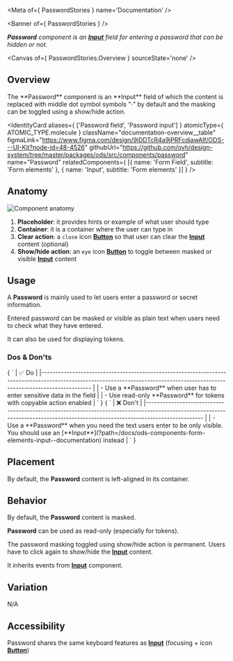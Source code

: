 
<Meta of={ PasswordStories } name='Documentation' />

<Banner of={ PasswordStories } />

_**Password** component is an [**Input**](?path=/docs/ods-components-form-elements-input--documentation) field for entering a password that can be hidden or not._

<Canvas of={ PasswordStories.Overview } sourceState='none' />

## Overview

<div className="documentation-overview">
  <div>
    The **Password** component is an **Input** field of which the content is replaced with middle dot symbol symbols "·" by default and
    the masking can be toggled using a show/hide action.
  </div>

  <IdentityCard aliases={ ['Password field', 'Password input'] }
                atomicType={ ATOMIC_TYPE.molecule }
                className="documentation-overview__table"
                figmaLink="https://www.figma.com/design/9jDDTcR4a9jPRFcdjawAlf/ODS---UI-Kit?node-id=48-4526"
                githubUrl="https://github.com/ovh/design-system/tree/master/packages/ods/src/components/password"
                name="Password"
                relatedComponents={ [{ name: 'Form Field', subtitle: 'Form elements' }, { name: 'Input', subtitle: 'Form elements' }] } />
</div>

## Anatomy

![Component anatomy](components/password/anatomy.png "Component anatomy")

1. **Placeholder**: it provides hints or example of what user should type
2. **Container**: it is a container where the user can type in
3. **Clear action**: a `close` icon [**Button**](?path=/docs/ods-components-button--documentation) so that user can clear the [**Input**](?path=/docs/ods-components-form-elements-input--documentation) content (optional)
4. **Show/hide action**: an `eye` icon [**Button**](?path=/docs/ods-components-button--documentation) to toggle between masked or visible [**Input**](?path=/docs/ods-components-form-elements-input--documentation) content

## Usage

A **Password** is mainly used to let users enter a password or secret information.

Entered password can be masked or visible as plain text when users need to check what they have entered.

It can also be used for displaying tokens.

### Dos & Don'ts

<Markdown className="documentation-do-table">
  { `
| ✅ Do                                                                                                                                                                           |
|------------------------------------------------------------------------------------------------------------------------------------------------------------------------------ |
| - Use a **Password** when user has to enter sensitive data in the field                                                                                                        |
| - Use read-only **Password** for tokens with copyable action enabled                                                                                                           |
` }
</Markdown>

<Markdown className="documentation-dont-table">
  { `
| ❌ Don't                                                                                                                                                                          |
|-------------------------------------------------------------------------------------------------------------------------------------------------------------------------------- |
| - Use a **Password** when you need the text users enter to be only visible. You should use an [**Input**](?path=/docs/ods-components-form-elements-input--documentation) instead          |
` }
</Markdown>

## Placement

By default, the **Password** content is left-aligned in its container.

## Behavior

By default, the **Password** content is masked.

**Password** can be used as read-only (especially for tokens).

The password masking toggled using show/hide action is permanent. Users have to click again to show/hide the [**Input**](?path=/docs/ods-components-form-elements-input--documentation) content.

It inherits events from [**Input**](?path=/docs/ods-components-form-elements-input--documentation) component.

## Variation

N/A

## Accessibility

Password shares the same keyboard features as [**Input**](?path=/docs/ods-components-form-elements-input--documentation) (focusing + icon [**Button**](?path=/docs/ods-components-button--documentation))
